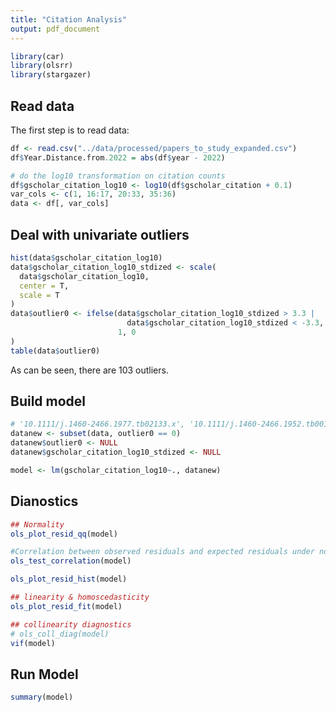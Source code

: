 ```yaml
---
title: "Citation Analysis"
output: pdf_document
---
```


```r
library(car)
library(olsrr)
library(stargazer)
```

## Read data

The first step is to read data:

```r
df <- read.csv("../data/processed/papers_to_study_expanded.csv")
df$Year.Distance.from.2022 = abs(df$year - 2022)

# do the log10 transformation on citation counts
df$gscholar_citation_log10 <- log10(df$gscholar_citation + 0.1)
var_cols <- c(1, 16:17, 20:33, 35:36)
data <- df[, var_cols]
```

## Deal with univariate outliers

```r
hist(data$gscholar_citation_log10)
data$gscholar_citation_log10_stdized <- scale(
  data$gscholar_citation_log10,
  center = T,
  scale = T
)
data$outlier0 <- ifelse(data$gscholar_citation_log10_stdized > 3.3 | 
                          data$gscholar_citation_log10_stdized < -3.3,
                        1, 0
)
table(data$outlier0)
```

As can be seen, there are 103 outliers. 

## Build model

```r
# '10.1111/j.1460-2466.1977.tb02133.x', '10.1111/j.1460-2466.1952.tb00171.x' These two papers have no gscholar data, and they will be excluded in the following line because its outerlier0 is N/A, not 0. 
datanew <- subset(data, outlier0 == 0)
datanew$outlier0 <- NULL
datanew$gscholar_citation_log10_stdized <- NULL

model <- lm(gscholar_citation_log10~., datanew)
```

## Dianostics

```r
## Normality
ols_plot_resid_qq(model)

#Correlation between observed residuals and expected residuals under normality.
ols_test_correlation(model)

ols_plot_resid_hist(model)

## linearity & homoscedasticity 
ols_plot_resid_fit(model)

## collinearity diagnostics
# ols_coll_diag(model)
vif(model)
```

## Run Model

```r
summary(model)
```
